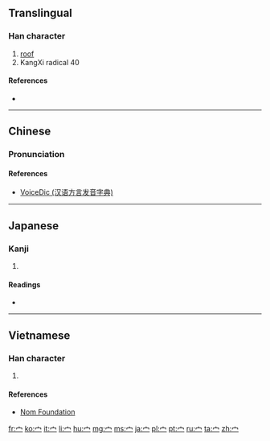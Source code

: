 {{also|冖|亠}}

==Translingual==
{{stroke order|type=animate}}

===Han character===
{{Han char|rn=40|rad=宀|as=00|sn=3|four=|canj=戈月 (IB), X戈月 (XIB)}}

# [[roof]]
# KangXi radical 40

====References====
* {{Han ref|kx=0281.110|dkj=07054|dj=0551.110|hdz=20909.130|uh=5B80|ud=23424}}

----

==Chinese==
{{zh-hanzi-box|[[宀]]}}

===Pronunciation===
{{zh-pron
|m=mián
|c=min4
|h=pfs=mîen, mên
|mn=miân
|w=
|mc=y
|oc=y
|ma=|ma2=
|cat=n
}}

====References====
*[http://cn.voicedic.com/ VoiceDic (汉语方言发音字典)]

----

==Japanese==

===Kanji===
{{ja-kanji|grade=9|rs=宀00宀}}

# {{defn|lang=ja|sort=宀00}}

====Readings====
* {{ja-readings|on=[[べん]] (ben), [[めん]] (men)|kun=[[やね]] (yane), [[いえ]] (ie)}}

----

==Vietnamese==

===Han character===
{{vi-hantu|[[miên]]|rs=宀00}}

# {{defn|lang=vi|sort=宀00}}

====References====
*[http://nomfoundation.org/common/nom_details.php?codepoint=5b80 Nom Foundation]

[[Category:CJKV radicals| ]]

[[fr:宀]]
[[ko:宀]]
[[it:宀]]
[[li:宀]]
[[hu:宀]]
[[mg:宀]]
[[ms:宀]]
[[ja:宀]]
[[pl:宀]]
[[pt:宀]]
[[ru:宀]]
[[ta:宀]]
[[zh:宀]]